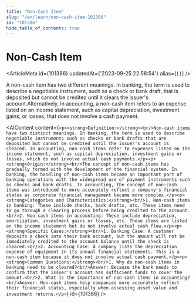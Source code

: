 ```yaml
---
title: "Non-Cash Item"
slug: "/en/learn/non-cash-item-101386"
id: "101386"
hide_table_of_contents: true
---
```



# Non-Cash Item

<ArticleMeta id={101386} updatedAt={'2023-09-25 22:58:54'} alias={`[]`} />
<div className='border-solid border-b border-t-0 my-4 border-[var(--ifm-color-gray-300)]' />

A non-cash item has two different meanings. In banking, the term is used to describe a negotiable instrument, such as a check or bank draft, that is deposited but cannot be credited until it clears the issuer's account.Alternatively, in accounting, a non-cash item refers to an expense listed on an income statement, such as capital depreciation, investment gains, or losses, that does not involve a cash payment.

<AIContent content={`<p><strong>Definition:</strong><br/>Non-cash items have two distinct meanings. In banking, the term is used to describe negotiable instruments such as checks or bank drafts that are deposited but cannot be credited until the issuer's account is cleared. In accounting, non-cash items refer to expenses listed on the income statement, such as capital depreciation, investment gains or losses, which do not involve actual cash payments.</p><p><strong>Origin:</strong><br/>The concept of non-cash items has gradually formed with the development of the financial system. In banking, the handling of non-cash items became an important part of banking operations with the widespread use of payment instruments such as checks and bank drafts. In accounting, the concept of non-cash items was introduced to more accurately reflect a company's financial status as corporate financial management became more complex.</p><p><strong>Categories and Characteristics:</strong><br/>1. Non-cash items in banking: These include checks, bank drafts, etc. These items need to go through a clearing process before being credited to the account.<br/>2. Non-cash items in accounting: These include depreciation, amortization, investment gains or losses, etc. These items are listed on the income statement but do not involve actual cash flow.</p><p><strong>Specific Cases:</strong><br/>1. Banking Case: A customer deposits a check into their bank account, but the amount will not be immediately credited to the account balance until the check is cleared.<br/>2. Accounting Case: A company lists the depreciation expense of equipment in its annual financial statements. This is a non-cash item because it does not involve actual cash payment.</p><p><strong>Common Questions:</strong><br/>1. Why do non-cash items in banking need to be cleared?<br/>Answer: Because the bank needs to confirm that the issuer's account has sufficient funds to cover the amount.<br/>2. What is the importance of non-cash items in accounting?<br/>Answer: Non-cash items help companies more accurately reflect their financial status, especially when assessing asset value and investment returns.</p>`} id={101386} />
